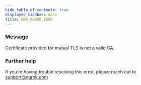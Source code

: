 ```yaml
---
hide_table_of_contents: true
displayed_sidebar: docs
title: ERR_NGROK_1696
---
```




### Message

Certificate provided for mutual TLS is not a valid CA.

<ErrorDetails error="err_ngrok_1696" />

### Further help

If you're having trouble resolving this error, please reach out to [support@ngrok.com](mailto:support@ngrok.com?subject=Help%20with%20ERR_NGROK_1696)
